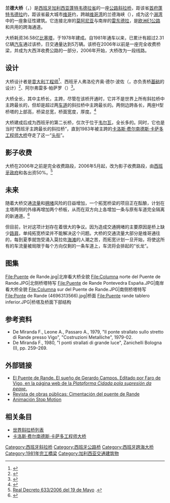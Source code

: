 {{noteTA
|1=zh-hans:斜拉桥;zh-hk:斜拉橋;zh-tw:斜張橋;
}}
{{Infobox Bridge
|bridge_name=兰德大桥
|native_name=Puente de Rande
|native_name_lang=es
|image=Puente de Rande.JPG
|image_size=270
|caption=
|other_name=
|carries={{European route E|1}}<br>[[File:AP-9Spain.png|40px]] {{le|AP-9高速公路|Autopista AP-9}}
|crosses=[[维哥湾|维哥湾]]，兰德海峡
|locale={{ESP}}，[[雷东德拉|雷东德拉]]－[[莫阿尼亚|莫阿尼亚]]
|designer={{le|法布里奇奥·德·米兰达|Fabrizio de Miranda}}<br>弗洛伦齐奥·德尔·波佐<br>阿尔弗雷多·帕萨罗
|maint={{le|西班牙公共工程与交通部|Ministry of Public Works and Transport (Spain)}}
|id=
|design=[[斜拉桥|斜拉桥]]
|material=[[混凝土|混凝土]]
|mainspan={{Convert|401|m|ft}}
|length={{Convert|1558|m|ft}}
|height={{Convert|148|m|ft}}
|width={{Convert|23.46|m|ft}}
|clearance=
|below=
|traffic=50,000辆
|toll=
|begin=1973年
|complete=1978年
|open=1981年
|closed=
|map_cue=
|map_image=
|map_text=
|map_width=
|lat=42.28808
|long=-8.66051
|extra={{Location map|Spain|label=|lat=42.28808|long=-8.66051|marksize=6|position=|width=|float=center|caption=兰德大桥在西班牙的位置}}
}}

'''兰德大桥'''（{{lang-es|Puente de Rande}}，{{lang-gl|Ponte de Rande}}）是[[西班牙|西班牙]][[加利西亚_(西班牙)|加利西亚]][[蓬特韦德拉省|蓬特韦德拉省]]的一座[[公路|公路]][[斜拉桥|斜拉桥]]，距该省[[首府|首府]][[蓬特韦德拉|蓬特韦德拉]]约{{Convert|18|km|mi}}，距该省最大城市[[维哥|维哥]]约{{Convert|9|km|mi}}，跨越[[维哥湾|维哥湾]]的兰德海峡（{{lang|es|Estrecho de Rande}}），成为这个[[溺湾|溺湾]]中的一座象征性建筑。它连接北岸的[[莫阿尼亚|莫阿尼亚]]与南岸的[[雷东德拉|雷东德拉]]，是[[欧洲E1公路|欧洲E1公路]]和{{le|AP-9高速公路|Autopista AP-9}}共用的跨海通道。

大桥耗资36.58亿[[比塞塔|比塞塔]]，于1978年建成。自1981年通车以来，已累计有超过2.31亿辆[[汽车|汽车]]通过该桥，日交通量达到5万辆。该桥在2006年以前是一座完全收费桥梁，并成为大西洋收费公路的一部分，2006年开始，大桥改为一段{{le|影子收费|shadow toll}}线路。

==设计==
大桥设计者是[[意大利|意大利]][[工程师|工程师]]{{le|法布里奇奥·德·米兰达|Fabrizio de Miranda}}<ref name="JuradoAlbarracín2011">{{cite book|author1=J. A Jurado|author2=José Ángel Jurado Albarracín|author3=Félix Nieto|coauthors=A. Mosquera|title=Bridge Aeroelasticity: Sensitivity Analysis and Optimum Design|url=http://books.google.com/books?id=3tGWLabecNwC&pg=PA31|accessdate=|date=2011-03-15|publisher=WIT Press|isbn=978-1-84564-056-9|pages=31|archive-date=2014-01-11|archive-url=https://web.archive.org/web/20140111221418/http://books.google.com/books?id=3tGWLabecNwC&pg=PA31|dead-url=no}}</ref>、西班牙人弗洛伦齐奥·德尔·波佐（{{lang|es|Florencio del Pozo}}，亦负责桥[[基础|基础]]的设计）<ref name="Troyano2003">{{cite book|author=Leonardo Fernández Troyano|title=Bridge Engineering: A Global Perspective|url=http://books.google.com/books?id=0u5G8E3uPUAC&pg=PA664|accessdate=|year=2003|publisher=Thomas Telford|isbn=978-0-7277-3215-6|pages=664|archive-date=2014-01-11|archive-url=https://web.archive.org/web/20140111221411/http://books.google.com/books?id=0u5G8E3uPUAC&pg=PA664|dead-url=no}}</ref>、阿尔弗雷多·帕萨罗（{{lang|es|Alfredo Passaro}}）<ref name="ColomboL.1998">{{cite book|author1=Giancarlo Colombo|author2=Who's Who in Italy S. R. L.|title=Who's Who in Italy|url=http://books.google.com/books?id=AoxRAQAAIAAJ|accessdate=|year=1998|publisher=Intercontinental Book & Publishing|isbn=978-88-85246-26-3|archive-date=2014-01-11|archive-url=https://web.archive.org/web/20140111221347/http://books.google.com/books?id=AoxRAQAAIAAJ|dead-url=no}}</ref>。

大桥全长{{Convert|1558|m|ft}}，其中主桥长{{Convert|694.98|m|ft}}，主跨{{Convert|401|m|ft}}，尽管在该桥开通时，它并不是世界上所有斜拉桥中主跨最长的，但却是超过两[[车道|车道]]的斜拉桥中主跨最长的。两侧边跨各长{{Convert|147|m|ft}}，两座H型桥塔的上部高{{Convert|118.6|m|ft}}，桥梁总宽{{Convert|23.46|m|ft}}，桥面宽度{{Convert|20.75|m|ft}}，厚度{{Convert|2.7|m|ft}}。<ref name="structurae">{{cite web|url=http://en.structurae.de/structures/data/index.cfm?ID=s0002320|title=Rande Bridge|publisher=Structurae|language=en|accessdate=2015-01-20|archive-date=2013-12-14|archive-url=https://web.archive.org/web/20131214181639/http://en.structurae.de/structures/data/index.cfm?ID=s0002320|dead-url=no}}</ref>

大桥建成后成为西班牙的第二长桥，仅次于位于[[韦尔瓦|韦尔瓦]]，全长{{Convert|2000|m|ft}}多的{{link-es|圣欧拉里亚倒虹吸桥|Puente-Sifón Santa Eulalia}}。同时，它也是当时“西班牙主跨最长的斜拉桥”，直到1983年被主跨{{Convert|440|m|ft}}的[[卡洛斯·费尔南德斯·卡萨多工程师大桥|卡洛斯·费尔南德斯·卡萨多工程师大桥]]夺走了这一“[[头衔|头衔]]”。

==影子收费==
大桥在2006年之前是完全收费路段，2006年5月起，改为影子收费路段，由[[西班牙政府|西班牙政府]]和{{le|加利西亚当局|Xunta de Galicia}}各出资50%。<ref>[http://www.boe.es/boe/dias/2006/05/20/pdfs/A19199-19201.pdf Real Decreto 633/2006 del 19 de Mayo] {{Wayback|url=http://www.boe.es/boe/dias/2006/05/20/pdfs/A19199-19201.pdf |date=20160305082658 }} {{es}}.</ref>

==未来==
随着大桥交通[[流量|流量]]和[[交通堵塞|拥堵]]风险的日益增加，一个拓宽桥梁的项目正在酝酿，计划在主塔两侧的外缘再增加两个桥板，从而在双方向上各增加一条与原有车道完全隔离的新通道。<ref>{{cite book|author=Julio Martínez Calzón, Manuel Juliá Vilardell, Álvaro Serrano Corral and Miguel Gómez Navarro|title=Structural Engineering International|date=2008-11, n. 4 v. 18|url=http://structurae.net/refs/items/index.cfm?id=r0045979|language=en|access-date=2015-01-20|archive-date=2013-12-28|archive-url=https://web.archive.org/web/20131228035119/http://structurae.net/refs/items/index.cfm?id=r0045979|dead-url=no}}</ref>

但目前，针对这项计划存在着很大的争议。因为造成交通拥堵的主要原因是桥上缺少[[路肩|路肩]]，单纯拓宽桥梁并不能解决这个问题。大桥的交通流量大部分是维哥通往{{le|莫拉佐县|O Morrazo}}的，每到夏季就饱受涌入莫拉佐[[海滩|海滩]]的人潮之苦，而拓宽计划一旦开始，将使这所有的车流量被局限于每个方向仅剩的一条车道上，车流将会排起{{Convert|2|km|mi}}的“长龙”。

==图集==
{{Commonscat|Rande bridge}}
<gallery>
File:Puente de Rande.jpg|北岸看大桥全貌
File:Columna norte del Puente de Rande.JPG|北侧桥塔特写
File:Puente de Rande Pontevedra España.JPG|南岸看大桥全貌
File:Columna sur del Puente de Rande.JPG|南侧桥塔特写
File:Ponte de Rande (4696313566).jpg|桥面
File:Puente rande tablero inferior.JPG|桥塔及桥面下部结构
</gallery>

==参考资料==
{{reflist}}
* De Miranda F., Leone A., Passaro A., 1979, "Il ponte strallato sullo stretto di Rande presso Vigo", "Costruzioni Metalliche", 1979-02. {{it}}
* De Miranda F., 1980, "I ponti strallati di grande luce", Zanichelli Bologna (I), pp. 259–269. {{it}}

==外部链接==
* [https://web.archive.org/web/20121201034237/http://www.randeune.es/historia_das_rias/index.htm El Puente de Rande. El sueño de Gerardo Campos. Editado por Faro de Vigo, en la página web de la ''Plataforma Cidada pola supresión da peaxe''.]
* [http://ropdigital.ciccp.es/pdf/publico/1978/1978_octubre_3162_01.pdf Revista de obras públicas: Cimentación del puente de Rande]{{Wayback|url=http://ropdigital.ciccp.es/pdf/publico/1978/1978_octubre_3162_01.pdf |date=20160804201030 }}
* [https://www.facebook.com/photo.php?v=485534581501014 Animación Stop Motion]

==相关条目==
* [[世界斜拉桥列表|世界斜拉桥列表]]
* [[卡洛斯·费尔南德斯·卡萨多工程师大桥|卡洛斯·费尔南德斯·卡萨多工程师大桥]]

[[Category:西班牙斜拉桥|Category:西班牙斜拉桥]]
[[Category:西班牙公路桥|Category:西班牙公路桥]]
[[Category:西班牙跨海大桥|Category:西班牙跨海大桥]]
[[Category:1981年完工橋梁|Category:1981年完工橋梁]]
[[Category:加利西亚交通建筑物|Category:加利西亚交通建筑物]]